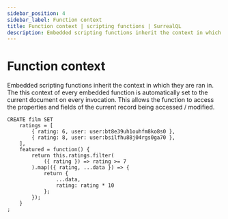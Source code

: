 ```yaml
---
sidebar_position: 4
sidebar_label: Function context
title: Function context | scripting functions | SurrealQL
description: Embedded scripting functions inherit the context in which they are ran in. The this context of every embedded function is automatically set to the current document on every invocation.
---
```


# Function context

Embedded scripting functions inherit the context in which they are ran in. The this context of every embedded function is automatically set to the current document on every invocation. This allows the function to access the properties and fields of the current record being accessed / modified.

```surql
CREATE film SET
	ratings = [
		{ rating: 6, user: user:bt8e39uh1ouhfm8ko8s0 },
		{ rating: 8, user: user:bsilfhu88j04rgs0ga70 },
	],
	featured = function() {
		return this.ratings.filter(
			({ rating }) => rating >= 7
		).map(({ rating, ...data }) => {
			return {
				...data,
				rating: rating * 10
			};
		});
	}
;
```